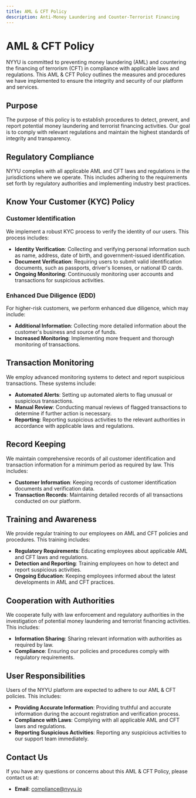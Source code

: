 ```yaml
---
title: AML & CFT Policy
description: Anti-Money Laundering and Counter-Terrorist Financing
---
```



# AML & CFT Policy

NYYU is committed to preventing money laundering (AML) and countering the financing of terrorism (CFT) in compliance with applicable laws and regulations. This AML & CFT Policy outlines the measures and procedures we have implemented to ensure the integrity and security of our platform and services.

## Purpose

The purpose of this policy is to establish procedures to detect, prevent, and report potential money laundering and terrorist financing activities. Our goal is to comply with relevant regulations and maintain the highest standards of integrity and transparency.

## Regulatory Compliance

NYYU complies with all applicable AML and CFT laws and regulations in the jurisdictions where we operate. This includes adhering to the requirements set forth by regulatory authorities and implementing industry best practices.

## Know Your Customer (KYC) Policy

### Customer Identification

We implement a robust KYC process to verify the identity of our users. This process includes:

- **Identity Verification**: Collecting and verifying personal information such as name, address, date of birth, and government-issued identification.
- **Document Verification**: Requiring users to submit valid identification documents, such as passports, driver's licenses, or national ID cards.
- **Ongoing Monitoring**: Continuously monitoring user accounts and transactions for suspicious activities.

### Enhanced Due Diligence (EDD)

For higher-risk customers, we perform enhanced due diligence, which may include:

- **Additional Information**: Collecting more detailed information about the customer's business and source of funds.
- **Increased Monitoring**: Implementing more frequent and thorough monitoring of transactions.

## Transaction Monitoring

We employ advanced monitoring systems to detect and report suspicious transactions. These systems include:

- **Automated Alerts**: Setting up automated alerts to flag unusual or suspicious transactions.
- **Manual Review**: Conducting manual reviews of flagged transactions to determine if further action is necessary.
- **Reporting**: Reporting suspicious activities to the relevant authorities in accordance with applicable laws and regulations.

## Record Keeping

We maintain comprehensive records of all customer identification and transaction information for a minimum period as required by law. This includes:

- **Customer Information**: Keeping records of customer identification documents and verification data.
- **Transaction Records**: Maintaining detailed records of all transactions conducted on our platform.

## Training and Awareness

We provide regular training to our employees on AML and CFT policies and procedures. This training includes:

- **Regulatory Requirements**: Educating employees about applicable AML and CFT laws and regulations.
- **Detection and Reporting**: Training employees on how to detect and report suspicious activities.
- **Ongoing Education**: Keeping employees informed about the latest developments in AML and CFT practices.

## Cooperation with Authorities

We cooperate fully with law enforcement and regulatory authorities in the investigation of potential money laundering and terrorist financing activities. This includes:

- **Information Sharing**: Sharing relevant information with authorities as required by law.
- **Compliance**: Ensuring our policies and procedures comply with regulatory requirements.

## User Responsibilities

Users of the NYYU platform are expected to adhere to our AML & CFT policies. This includes:

- **Providing Accurate Information**: Providing truthful and accurate information during the account registration and verification process.
- **Compliance with Laws**: Complying with all applicable AML and CFT laws and regulations.
- **Reporting Suspicious Activities**: Reporting any suspicious activities to our support team immediately.

## Contact Us

If you have any questions or concerns about this AML & CFT Policy, please contact us at:

- **Email**: [compliance@nyyu.io](mailto:compliance@nyyu.io)